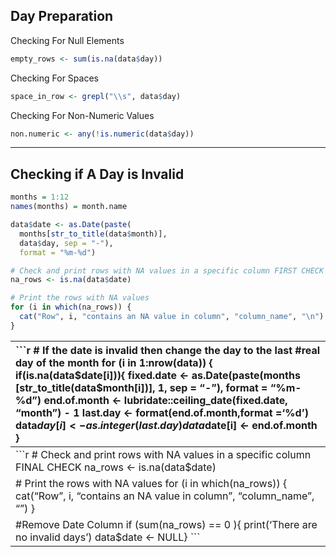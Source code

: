 ## Day Preparation

Checking For Null Elements
```r
empty_rows <- sum(is.na(data$day))

``` 

Checking For Spaces
```r
space_in_row <- grepl("\\s", data$day)

```

Checking For Non-Numeric Values
```r
non.numeric <- any(!is.numeric(data$day))

```

------------------------------------------------------------------------

## Checking if A Day is Invalid  
```r
months = 1:12
names(months) = month.name

data$date <- as.Date(paste(
  months[str_to_title(data$month)], 
  data$day, sep = "-"), 
  format = "%m-%d")

# Check and print rows with NA values in a specific column FIRST CHECK
na_rows <- is.na(data$date)

# Print the rows with NA values
for (i in which(na_rows)) {
  cat("Row", i, "contains an NA value in column", "column_name", "\n")
}
```
------------------------------------------------------------------------
```r
# If the date is invalid then change the day to the last 
#real day of the month
for (i in 1:nrow(data)) {
  if(is.na(data$date[i])){
    fixed.date <- as.Date(paste(months
    [str_to_title(data$month[i])], 1, sep = "-"), format = "%m-%d")
    end.of.month <- lubridate::ceiling_date(fixed.date, "month") - 1
    last.day <- format(end.of.month,format ='%d')
    data$day[i] <- as.integer(last.day)
    data$date[i] <- end.of.month
  }
  
  
}
```

------------------------------------------------------------------------
```r
# Check and print rows with NA values in a specific column FINAL CHECK
na_rows <- is.na(data$date)

# Print the rows with NA values
for (i in which(na_rows)) {
  cat("Row", i, "contains an NA value in column", "column_name", "\n")
}

#Remove Date Column
if (sum(na_rows) == 0 ){
  print('There are no invalid days')
  data$date <- NULL}
```
------------------------------------------------------------------------




